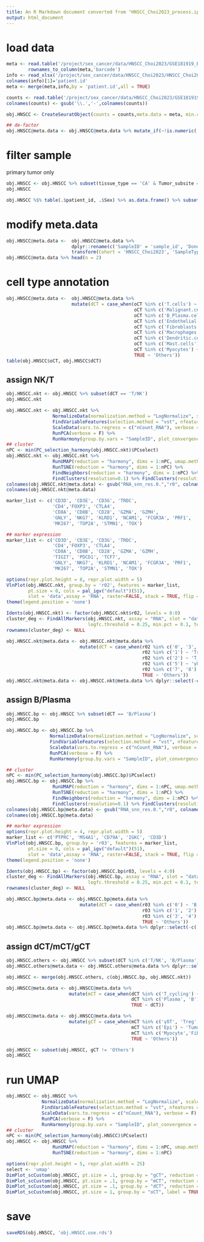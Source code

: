 ```yaml
---
title: An R Markdown document converted from "HNSCC_Choi2023_process.ipynb"
output: html_document
---
```


# load data

```r
meta <- read.table('/project/sex_cancer/data/HNSCC_Choi2023/GSE181919_Barcode_metadata.txt',header = T,sep = '\t') %>%
        rownames_to_column(meta,'barcode')
info <- read_xlsx('/project/sex_cancer/data/HNSCC_Choi2023/HNSCC_Choi2023_PatientInfo.xlsx')
colnames(info)[1]='patient.id'
meta <- merge(meta,info,by = 'patient.id',all = TRUE)

counts <- read.table('/project/sex_cancer/data/HNSCC_Choi2023/GSE181919_UMI_counts.txt',header=T,sep = '\t')
colnames(counts) <- gsub('\\.','-',colnames(counts))

obj.HNSCC <- CreateSeuratObject(counts = counts,meta.data = meta, min.cells = 0,min.features = 0)

## de-factor
obj.HNSCC@meta.data <- obj.HNSCC@meta.data %>% mutate_if(~!is.numeric(.), ext_list)
```

# filter sample 
primary tumor only

```r
obj.HNSCC <- obj.HNSCC %>% subset(tissue_type == 'CA' & Tumor_subsite == 'OC')
obj.HNSCC
```

```r
obj.HNSCC %$% table(.$patient_id, .$Sex) %>% as.data.frame() %>% subset(Freq>0) %$% table(.$Var2)
```

# modify meta.data

```r
obj.HNSCC@meta.data <-  obj.HNSCC@meta.data %>% 
                        dplyr::rename(c('SampleID' = 'sample_id', 'DonorID' = 'patient_id')) %>%
                        transform(Cohort = 'HNSCC_Choi2023', 'SampleType' = 'tumor', Tumor_subsite = 'Oral_cavity')
obj.HNSCC@meta.data %>% head(n = 2)
```

# cell type annotation

```r
obj.HNSCC@meta.data <-  obj.HNSCC@meta.data %>%
                        mutate(dCT = case_when(oCT %in% c('T.cells') ~ 'T/NK',
                                               oCT %in% c('Malignant.cells') ~ 'Epi',
                                               oCT %in% c('B_Plasma.cells') ~ 'B/Plasma',
                                               oCT %in% c('Endothelial.cells') ~ 'Endo',
                                               oCT %in% c('Fibroblasts') ~ 'Fibro',
                                               oCT %in% c('Macrophages') ~ 'Mph',
                                               oCT %in% c('Dendritic.cells') ~ 'DC',
                                               oCT %in% c('Mast.cells') ~ 'Mast',
                                               oCT %in% c('Myocytes') ~ 'Myocyte', 
                                               TRUE ~ 'Others')) 
table(obj.HNSCC$oCT, obj.HNSCC$dCT)
```

## assign NK/T

```r
obj.HNSCC.nkt <- obj.HNSCC %>% subset(dCT == 'T/NK')
obj.HNSCC.nkt

obj.HNSCC.nkt <- obj.HNSCC.nkt %>%
                 NormalizeData(normalization.method = "LogNormalize", scale.factor = 10000, verbose = F) %>%
                 FindVariableFeatures(selection.method = "vst", nfeatures = 1000, verbose = F) %>%
                 ScaleData(vars.to.regress = c("nCount_RNA"), verbose = F) %>%
                 RunPCA(verbose = F) %>% 
                 RunHarmony(group.by.vars = "SampleID", plot_convergence = TRUE)
## cluster
nPC <- min(PC_selection_harmony(obj.HNSCC.nkt)$PCselect)
obj.HNSCC.nkt <- obj.HNSCC.nkt %>% 
                 RunUMAP(reduction = "harmony", dims = 1:nPC, umap.method = "uwot") %>%
                 RunTSNE(reduction = "harmony", dims = 1:nPC) %>%
                 FindNeighbors(reduction = "harmony", dims = 1:nPC) %>%
                 FindClusters(resolution=0.1) %>% FindClusters(resolution=0.2) %>% FindClusters(resolution=0.3)
colnames(obj.HNSCC.nkt@meta.data) <- gsub("RNA_snn_res.0.","r0", colnames(obj.HNSCC.nkt@meta.data))
colnames(obj.HNSCC.nkt@meta.data)
```

```r
marker_list <- c('CD3D', 'CD3E', 'CD3G', 'TRDC',
                 'CD4','FOXP3', 'CTLA4', 
                 'CD8A', 'CD8B', 'CD28', 'GZMA', 'GZMH', 
                 'GNLY', 'NKG7', 'KLRD1', 'NCAM1', 'FCGR3A', 'PRF1',
                 'MKI67', 'TOP2A', 'STMN1', 'TOX')
```

```r
## marker expression
marker_list <- c('CD3D', 'CD3E', 'CD3G', 'TRDC',
                 'CD4','FOXP3', 'CTLA4',
                 'CD8A', 'CD8B', 'CD28', 'GZMA', 'GZMH', 
                 'TIGIT', 'PDCD1', 'TCF7',
                 'GNLY', 'NKG7', 'KLRD1', 'NCAM1', 'FCGR3A', 'PRF1', 
                 'MKI67', 'TOP2A', 'STMN1', 'TOX')

options(repr.plot.height = 8, repr.plot.width = 5)
VlnPlot(obj.HNSCC.nkt, group.by = 'r02', features = marker_list,
        pt.size = 0, cols = pal_igv("default")(51),
        slot = 'data',assay = 'RNA', raster=FALSE, stack = TRUE, flip = TRUE)+
theme(legend.position = 'none')
```

```r
Idents(obj.HNSCC.nkt) <- factor(obj.HNSCC.nkt$r02, levels = 8:0)
cluster_deg <- FindAllMarkers(obj.HNSCC.nkt, assay = "RNA", slot = "data",
                              logfc.threshold = 0.25, min.pct = 0.1, test.use = "wilcox")
rownames(cluster_deg) <- NULL
```

```r
obj.HNSCC.nkt@meta.data <- obj.HNSCC.nkt@meta.data %>%
                           mutate(dCT = case_when(r02 %in% c('0', '3', '4', '6') ~ 'CD8T',
                                                  r02 %in% c('1') ~ 'Treg',
                                                  r02 %in% c('2') ~ 'T_cycling',
                                                  r02 %in% c('5') ~ 'γδT',
                                                  r02 %in% c('7', '8') ~ 'Others',
                                                  TRUE ~ 'Others'))
obj.HNSCC.nkt@meta.data <- obj.HNSCC.nkt@meta.data %>% dplyr::select(-c('r01', 'r02', 'r03', 'seurat_clusters', 'hpv'))
```

## assign B/Plasma

```r
obj.HNSCC.bp <- obj.HNSCC %>% subset(dCT == 'B/Plasma')
obj.HNSCC.bp

obj.HNSCC.bp <- obj.HNSCC.bp %>%
                NormalizeData(normalization.method = "LogNormalize", scale.factor = 10000, verbose = F) %>%
                FindVariableFeatures(selection.method = "vst", nfeatures = 1000, verbose = F) %>%
                ScaleData(vars.to.regress = c("nCount_RNA"), verbose = F) %>%
                RunPCA(verbose = F) %>% 
                RunHarmony(group.by.vars = "SampleID", plot_convergence = TRUE)

## cluster
nPC <- min(PC_selection_harmony(obj.HNSCC.bp)$PCselect)
obj.HNSCC.bp <- obj.HNSCC.bp %>% 
                 RunUMAP(reduction = "harmony", dims = 1:nPC, umap.method = "uwot") %>%
                 RunTSNE(reduction = "harmony", dims = 1:nPC) %>%
                 FindNeighbors(reduction = "harmony", dims = 1:nPC) %>%
                 FindClusters(resolution=0.1) %>% FindClusters(resolution=0.2) %>% FindClusters(resolution=0.3)
colnames(obj.HNSCC.bp@meta.data) <- gsub("RNA_snn_res.0.","r0", colnames(obj.HNSCC.bp@meta.data))
colnames(obj.HNSCC.bp@meta.data)
```

```r
## marker expression
options(repr.plot.height = 4, repr.plot.width = 5)
marker_list <- c('PTPRC', 'MS4A1', 'CD79A', 'IGKC', 'CD3D')
VlnPlot(obj.HNSCC.bp, group.by = 'r03', features = marker_list,
        pt.size = 0, cols = pal_igv("default")(51),
        slot = 'data',assay = 'RNA', raster=FALSE, stack = TRUE, flip = TRUE)+
theme(legend.position = 'none')
```

```r
Idents(obj.HNSCC.bp) <- factor(obj.HNSCC.bp$r03, levels = 4:0)
cluster_deg <- FindAllMarkers(obj.HNSCC.bp, assay = "RNA", slot = "data",
                              logfc.threshold = 0.25, min.pct = 0.1, test.use = "wilcox")
rownames(cluster_deg) <- NULL
```

```r
obj.HNSCC.bp@meta.data <- obj.HNSCC.bp@meta.data %>%
                           mutate(dCT = case_when(r03 %in% c('0') ~ 'B',
                                                  r03 %in% c('1', '2') ~ 'Plasma',
                                                  r03 %in% c('3', '4') ~ 'Others',
                                                  TRUE ~ 'Others'))
obj.HNSCC.bp@meta.data <- obj.HNSCC.bp@meta.data %>% dplyr::select(-c('r01', 'r02', 'r03', 'seurat_clusters', 'hpv'))
```

## assign dCT/mCT/gCT

```r
obj.HNSCC.others <- obj.HNSCC %>% subset(dCT %in% c('T/NK', 'B/Plasma') == FALSE)
obj.HNSCC.others@meta.data <- obj.HNSCC.others@meta.data %>% dplyr::select(-c('hpv'))

obj.HNSCC <- merge(obj.HNSCC.others, c(obj.HNSCC.bp, obj.HNSCC.nkt))
```

```r
obj.HNSCC@meta.data <- obj.HNSCC@meta.data %>%
                       mutate(mCT = case_when(dCT %in% c('T_cycling') ~ 'T_proliferation',
                                              dCT %in% c('Plasma', 'B') ~ 'B',
                                              TRUE ~ dCT))
```

```r
obj.HNSCC@meta.data <- obj.HNSCC@meta.data %>%
                       mutate(gCT = case_when(mCT %in% c('γδT', 'Treg', 'T_proliferation', 'CD8T', 'B', 'Mast', 'DC', 'Mph') ~ 'Immune',
                                              mCT %in% c('Epi') ~ 'Tumor',
                                              mCT %in% c('Myocyte','Fibro', 'Endo') ~ 'Stromal',
                                              TRUE ~ 'Others'))
```

```r
obj.HNSCC <- subset(obj.HNSCC, gCT != 'Others')
obj.HNSCC
```

# run UMAP

```r
obj.HNSCC <- obj.HNSCC %>%
             NormalizeData(normalization.method = "LogNormalize", scale.factor = 10000, verbose = F) %>%
             FindVariableFeatures(selection.method = "vst", nfeatures = 3000, verbose = F) %>%
             ScaleData(vars.to.regress = c("nCount_RNA"), verbose = F) %>%
             RunPCA(verbose = F) %>% 
             RunHarmony(group.by.vars = "SampleID", plot_convergence = TRUE)
## cluster
nPC <- min(PC_selection_harmony(obj.HNSCC)$PCselect)
obj.HNSCC <- obj.HNSCC %>% 
                 RunUMAP(reduction = "harmony", dims = 1:nPC, umap.method = "uwot") %>%
                 RunTSNE(reduction = "harmony", dims = 1:nPC)
```

```r
options(repr.plot.height = 5, repr.plot.width = 25)
select <- 'umap'
DimPlot_scCustom(obj.HNSCC, pt.size = .1, group.by = "gCT", reduction = select, label = TRUE, label.size = 4, colors_use = pal_igv("default")(51))|
DimPlot_scCustom(obj.HNSCC, pt.size = .1, group.by = "mCT", reduction = select, label = TRUE, label.size = 4, colors_use = pal_igv("default")(51))|
DimPlot_scCustom(obj.HNSCC, pt.size = .1, group.by = "dCT", reduction = select, label = TRUE, label.size = 4, colors_use = pal_igv("default")(51))|
DimPlot_scCustom(obj.HNSCC, pt.size = 1, group.by = "oCT", label = TRUE, label.size = 4, colors_use = pal_igv("default")(51))
```

# save

```r
saveRDS(obj.HNSCC, 'obj.HNSCC.use.rds')
```

